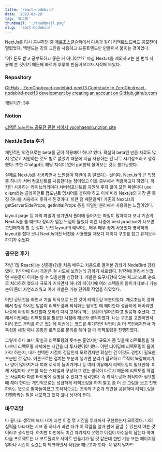 ```yaml
---
title: 'react-nodebird'
date: '2023-03-28'
tag: '회고록'
thumbnail: './thumbnail.png'
slug: 'react-nodebird'
---
```


NextJs를 다시 공부하던 중 [제로초스쿨슬랙](http://zerochoschool.slack.com)에서 다음과 같이 리액트노드버드 공모전이 열렸었다. 백엔드는 강의 교안을 사용하고 프론트엔드만 만들어서 붙이는 것이었다.

'어? 돈도 받고 공부도하고 좋은 거 아니야???' 마침 NextJs를 제외하고는 한 번씩 사용해 본 것이기 때문에 빠르게 후루룩 만들어보고자 시작해 보았다.

### Repository

[GitHub - ZeroCho/react-nodebird-next13 Contribute to ZeroCho/react-nodebird-next13 development by creating an account on GitHub.github.com](https://github.com/ZeroCho/react-nodebird-next13)

개발기간: 3주

### Notion

[리엑트 노드버드 공모전 관련 페이지 yoonhaemin.notion.site](https://yoonhaemin.notion.site/1f98e509e37a4494af87d9c381aaac6b)

### NextJs Beta 후기

개인적인 의견으로는 beta를 굳이 적용해야 하나? 였다. 확실히 beta인 만큼 자료도 많지 않았고 지원하는 것도 별로 없었기 때문에 지금 사용하는 건 너무 시기상조라고 생각했다. 또한 Chatgpt도 해당 지식이 없어 gpt한테 물어보는 것도 불가능했다.

실제로 NextJs를 사용하면서 느낀점이 지원이 좀 덜됐다는 것이다. NextJs의 큰 특징중 하나가 서버 컴포넌트를 사용한다는 점이었고 이를 공부해서 적용하고자 하였다. 하지만 사용하는 라이브러리마다 서버컴포넌트를 지원해 주지 않아 모든 파일마다 use client라는 클라이언트 컴포넌트 명시어를 붙여야 하고 이에 따라 NextJs의 가장 큰 특징 하나를 사용하지 못하게 된것이다. 이런 점 때문일까? 기존의 NextJs의 getServerSideProps, getInitialProps 등을 파일만 분리해서 사용하는 느낌이었다.

layout page 등 예약 파일이 생기면서 폴더에 들어가는 파일이 많아지다 보니 기존의 NextJs를 쓸 때보다 정리가 덜된 느낌이 들었다 이건 나중에 best practice가 나오면 고민해봐야 할 것 같다. 반면 layout의 예약어는 매우 매우 좋게 사용했다 명확하게 layout을 잡다 보니 NextJs이전 버전을 사용했을 때보다 페이지 구조를 잡고 유지보수하기가 쉬웠다.

### 공모전 후기

작년 1월 React라는 신문물(?)을 처음 배우고 처음으로 들어본 강좌가 NodeBird 강좌였다. 1년 만에 다시 똑같은 걸 시도해 보려는데 감회가 새로웠다. 1년전에 몰라서 넘겼던 부분들이 이제는 할 수 있을만큼 성장했다. 개발은 요구사항에 있는 체크리스트 순으로 처리하려 했으나 규모가 커지면서 하나의 페이지에 여러 스텍들이 들어가다보니 기능순이 좀더 자연스러웠고 이에 개발은 기능 단위로 작업을 하였었다.

이번 공모전을 하면서 기술 외적으로 느낀 것이 리펙토링 부분이었다. 제로초님이 강좌에서 항상 하시던 말씀이 리펙토링과 최적화는 필요할 때 해야한다 성급하게 해버리면 나중에 확장이 필요할때 오히려 다시 고쳐야 하는 상황이 벌어진다고 말씀해 주셨다. 그래서 이번에는 리펙토링을 필요한 시점에 해보자 생각하였다. 나는 구조를 고안하면서 미리 코드 분리를 하곤 했는데 이번에는 코드를 추가하면 작업이 좀 더 복잡해지면서 가독성을 해칠 때나 공통인 로직으로 분리를 해야 할 때 리펙토링을 진행하였다.

그렇게 하다 보니 확실히 리펙토링의 횟수는 줄었지만 규모가 좀 있을때 리펙토링을 하다보니 리펙토링 자체에는 시간을 더 투자했어야 했다. 어떤 타이밍에 리펙토링이 들어가야 하는지, 내가 선택한 시점이 정답인지 모르겠지만 확실한 건 이것도 경험이 필요한 부분인 것 같다. 이론으로는 겹치는 부분이 생기면 분리가 필요하고 로직이 복잡해지거나 양이 많아지거나 여러 로직이 들어가거나 등 여러 이유에서 리펙토링이 필요한데. 이게 사람마다 코드를 짜는 스타일과 구상하고 있는 생각이 다르기 때문에 리펙토링 작업은 사람마다 다른 타이밍에 실행될 수 있다고 생각한다. 즉 리펙토링과 최적화가 필요할 때 해야 한다는 개인적으로는 성급하게 리펙토링을 하지 말고 좀 더 큰 그림을 보고 진행하라는 뜻으로 받아들여졌고 조직적으로는 조직의 기준과 의견을 공유하며 리펙토링을 진행하라는 말을 내포하고 있지 않나 생각이 든다.

### 마무리말

다 끝나고 생각해 보니 내가 과연 이걸 몇 시간을 투자해서 구현했는지 모르겠다. 나의 실력을 나타내는 지표 중 하나가 과연 내가 이 작업을 얼마 만에 끝낼 수 있는지 아는 것이라고 생각한다. 하지만 이번에도 이건 지켜지지 못했고 이점이 아쉬움이 남는다 아마 다음 프로젝트는 내 포트폴리오 사이트 만들기가 될 것 같은데 한번 기능 또는 페이지당 얼마나 시간이 걸렸는지 체크하면서 작업을 해보고자 한다. 꼭 잊지 말자!!!
